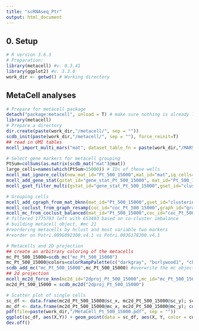 ```yaml
---
title: "scRNAseq_Ptr"
output: html_document
---
```


## 0. Setup
```r
# R version 3.6.3
# Preparation: 
library(metacell) #v. 0.3.41
library(ggplot2) #v. 3.3.0
work_dir <- getwd() # Working directory

```


## MetaCell analyses
```r
# Prepare for metacell package
detach("package:metacell", unload = T) # make sure nothing is already loaded
library(metacell)
# Prepare a directory
dir.create(paste(work_dir,"/metacell/", sep = ""))
scdb_init(paste(work_dir,"/metacell/", sep = ""), force_reinit=T)
## read in UMI tables
mcell_import_multi_mars("mat", dataset_table_fn = paste(work_dir,"/MARS_Batches.txt", sep = ""), base_dir = paste(work_dir,"/processed_data_files", sep = ""), force = TRUE) # ./processed_data_files should contain Pt_10XUMItab (the UMI table of P. trichocarpa)

# Select gene markers for metacell grouping
PtSum=colSums(as.matrix(scdb_mat("mat")@mat))
large_cells=names(which(PtSum>15000)) # IDs of these wells
mcell_mat_ignore_cells(new_mat_id="Pt_500_15000",mat_id="mat",ig_cells=large_cells) # Exclude these GEMs with too many UMIs
mcell_add_gene_stat(gstat_id="gene_stat_Pt_500_15000", mat_id="Pt_500_15000", force=T) # compute gene stats
mcell_gset_filter_multi(gstat_id="gene_stat_Pt_500_15000",gset_id="clustering_markers_Pt_500_15000",T_tot=20,T_top3=1,T_szcor=-0.01,T_vm=0.2,T_niche=0.05,force_new=T) # Selected 4278 markers

# Grouping cells
mcell_add_cgraph_from_mat_bknn(mat_id="Pt_500_15000",gset_id="clustering_markers_Pt_500_15000",graph_id="graph_Pt_500_15000",K=40,dsamp=F) # initial graph # 4629 cells and 4278 genes
mcell_coclust_from_graph_resamp(coc_id="coc_Pt_500_15000",graph_id="graph_Pt_500_15000",min_mc_size=50,p_resamp=0.75,n_resamp=1000) # bootstrapin
mcell_mc_from_coclust_balanced(mat_id="Pt_500_15000",coc_id="coc_Pt_500_15000",mc_id="mc_Pt_500_15000",K=40,min_mc_size=50,alpha=3) # final grpah
# filtered 1775783 left with 653403 based on co-cluster imbalance
# building metacell object, #mc 21
#reordering metacells by hclust and most variable two markers
#reorder on Potri.009G092300.v4.1 vs Potri.003G178200.v4.1

# Metacells and 2D projection
## create an arbitrary coloring of the metacells
mc_Pt_500_15000=scdb_mc("mc_Pt_500_15000")
mc_Pt_500_15000@colors=colorRampPalette(c("darkgray", "burlywood1", "chocolate4", "blue", "red"))(ncol(mc_Pt_500_15000@mc_fp))
scdb_add_mc("mc_Pt_500_15000",mc_Pt_500_15000) #overwrite the mc object with the color definitions
## 2d projection
mcell_mc2d_force_knn(mc2d_id="2dproj_Pt_500_15000",mc_id="mc_Pt_500_15000", graph_id="graph_Pt_500_15000")
mc2d_Pt_500_15000 = scdb_mc2d("2dproj_Pt_500_15000")

# Scatter plot of single cells
sc_df <- data.frame(mc2d_Pt_500_15000@sc_x, mc2d_Pt_500_15000@sc_y); sc_df <- cbind(sc_df, as.factor(mc_Pt_500_15000@mc)); colnames(sc_df) = c("X","Y", "color")
mc_df <- data.frame(mc2d_Pt_500_15000@mc_x, mc2d_Pt_500_15000@mc_y); colnames(mc_df) = c("X","Y"); mc_df$color = as.factor(rownames(mc_df))
pdf(file=paste(work_dir,"/MetaCell_Pt_500_15000.pdf", sep = ""))
ggplot(sc_df, aes(X,Y)) + geom_point(data = sc_df, aes(X, Y, color = color), size = 0.4, show.legend = FALSE) + scale_color_manual(values = colorRampPalette(c("darkgray", "burlywood1", "chocolate4", "blue", "red"))(ncol(mc_Pt_500_15000@mc_fp)) ) + coord_fixed(ratio = 1) + geom_label(data = mc_df, aes(X, Y, label = color), position = position_stack(vjust = 0.9), label.size=NA, fill = NA, size = 5)
dev.off()


```


